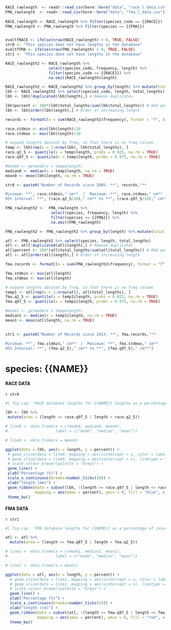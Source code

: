 ```r
RACE_rawlength  <- readr::read_csv(here::here("data", "race_l_data.csv"))
FMA_rawlength  <- readr::read_csv(here::here("data", "fma_l_data.csv"))
  
RACE_rawlength <- RACE_rawlength %>% filter(species_code == {{RACE}})
FMA_rawlength <- FMA_rawlength %>% filter(species == {{FMA}})


evaltfRACE <- ifelse(nrow(RACE_rawlength) > 0, TRUE, FALSE)
str0 <- "This species does not have lengths in the database"
evaltfFMA <- ifelse(nrow(FMA_rawlength) > 0, TRUE, FALSE)
str1 <- "This species does not have lengths in the database"

```

```r

RACE_rawlength2 <- RACE_rawlength %>%
                   select(species_code, frequency, length) %>%
                   filter(species_code == {{RACE}}) %>%
                   na.omit(RACE_rawlength$length)

RACE_rawlength2 <- RACE_rawlength2 %>% group_by(length) %>% mutate(total_lengths = sum(frequency)) # Create total_length column, and displays number of lengths for each length class
lbh <- RACE_rawlength2 %>% select(species_code, length, total_lengths)
lbh <- lbh[!duplicated(lbh$length),] # Remove duplicates

lbh$percent <- 100*(lbh$total_lengths/sum(lbh$total_lengths)) # Add percent column
lbh <- lbh[order(lbh$length),] # Order of increasing length

records <- formatC(x = sum(RACE_rawlength2$frequency), format = "f", digits = 0, big.mark = ",", drop0trailing = TRUE)

race.stdmin <- min(lbh$length)/10
race.stdmax <- max(lbh$length)/10

# expand lengths dataset by freq, so that there is no freq column
temp <- lbh[rep(x = 1:nrow(lbh), lbh$total_lengths), ]
race.q2_5 <- quantile(x = temp$length, probs = 0.025, na.rm = TRUE)
race.q97_5 <- quantile(x = temp$length, probs = 0.975, na.rm = TRUE)

#mode0 <- getmode(v = temp$length)
median0 <- median(x = temp$length, na.rm = TRUE)
mean0 <- mean(lbh$length, na.rm = TRUE)

str0 <- paste0("Number of Records since 2005: **", records,"**

Minimum: **", race.stdmin," cm**  |  Maximum: **", race.stdmax," cm**
95% Interval: **", (race.q2_5/10)," cm** to **", (race.q97_5/10)," cm**")

```

```r

FMA_rawlength2 <-  FMA_rawlength %>%
                    select(species, frequency, length) %>%
                    filter(species == {{FMA}}) %>%
                    na.omit(FMA_rawlength)

FMA_rawlength2 <- FMA_rawlength2 %>% group_by(length) %>% mutate(total_lengths = sum(frequency)) # Total for each length class

atl <- FMA_rawlength2 %>% select(species, length, total_lengths)
atl <- atl[!duplicated(atl$length),] # Remove duplicates
atl$percent <- 100*(atl$total_lengths/sum(atl$total_lengths)) # Add percent column
atl <- atl[order(atl$length),] # Order of increasing length

fma.records <- formatC(x = sum(FMA_rawlength2$frequency), format = "f", digits = 0, big.mark = ",", drop0trailing = TRUE)

fma.stdmin <- min(atl$length)
fma.stdmax <- max(atl$length)

# expand lengths dataset by freq, so that there is no freq column
temp1 <- atl[rep(x = 1:nrow(atl), atl$total_lengths), ]
fma.q2_5 <- quantile(x = temp1$length, probs = 0.025, na.rm = TRUE)
fma.q97_5 <- quantile(x = temp1$length, probs = 0.975, na.rm = TRUE)

#mode1 <- getmode(v = temp$length)
median1 <- median(x = temp1$length, na.rm = TRUE)
mean1 <- mean(atl$length, na.rm = TRUE)
  

str1 <- paste0("Number of Records since 2013: **", fma.records,"**  
  
Minimum: **", fma.stdmin," cm**  |  Maximum: **", fma.stdmax," cm**  
95% Interval: **", (fma.q2_5)," cm** to **", (fma.q97_5)," cm**")

```

# species: {{NAME}}
#### RACE DATA
`r str0`

```r
#| fig-cap: 'RACE database lengths for {{NAME}} lengths as a percentage of recorded individuals. The shaded area is within the 95th percent confidence interval. '

lbh <- lbh %>%
 mutate(area = (length >= race.q97_5 | length < race.q2_5))

# line0 <- data.frame(x = c(mode0, median0, mean0),
#                     label = c("mode", "median", "mean"))

# line0 <- data.frame(x = mean0)

ggplot(data = lbh, aes(x = length, y = percent)) +
 # geom_vline(data = line0, mapping = aes(xintercept = x, color = label), linetype = "dashed", size = 3) +
 # geom_vline(data = line0, mapping = aes(xintercept = x), linetype = "dashed", linewidth = 0.75) +
 # scale_colour_brewer(palette = "Greys") +
 geom_line() +
 ylab("Percentage (%)") +
 scale_x_continuous(breaks=number_ticks(10)) +
 xlab("length (mm)") +
 geom_ribbon(data = subset(lbh, !(length >= race.q97_5 | length <= race.q2_5)),
             mapping = aes(ymax = percent), ymin = 0, fill = "blue", alpha = 0.25, show.legend = FALSE) +
 theme_bw()

```

\newpage

#### FMA DATA
`r str1`

```r
#| fig-cap: 'FMA database lengths for {{NAME}} as a percentage of recorded individuals. The shaded area is within the 95th percent confidence interval. '

atl <- atl %>%
  mutate(area = (length >= fma.q97_5 | length < fma.q2_5))

# line1 <- data.frame(x = c(mode1, median1, mean1), 
#                     label = c("mode", "median", "mean"))

# line1 <- data.frame(x = mean1)

ggplot(data = atl, aes(x = length, y = percent)) + 
  # geom_vline(data = line1, mapping = aes(xintercept = x, color = label), linetype = "dashed", size = 3) +
  # geom_vline(data = line1, mapping = aes(xintercept = x), linetype = "dashed", linewidth = 0.75) +
  # scale_colour_brewer(palette = "Greys") +
  geom_line() + 
  ylab("Percentage (%)") + 
  scale_x_continuous(breaks=number_ticks(10)) + 
  xlab("length (cm)") +
  geom_ribbon(data = subset(atl, !(length >= fma.q97_5 | length <= fma.q2_5)), 
              mapping = aes(ymax = percent), ymin = 0, fill = "red", alpha = 0.25, show.legend = FALSE) +
  theme_bw()

```

\newpage

```{=tex}
\pagebreak
```